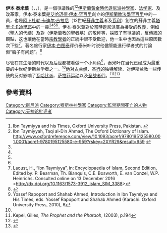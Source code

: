 {{Infobox Muslim scholar
|era = [[中世紀中期|中世紀中期]]或{{le|中世紀晚期危機|Crisis of the Late Middle Ages}}
|image = [[File:تخطيط_كلمة_ابن_تيمية.png|240px]]
|name = '''伊本·泰米葉'''<br />'''ابن تيمية'''
|birth_date = [[回历|回历]]661年[[赖比尔·敖外鲁月|赖比尔·敖外鲁月]]10日，或<br /> 西元1263年1月22日
|birth_place = [[魯姆蘇丹國|魯姆蘇丹國]]的[[哈兰_(土耳其)|哈兰]]
|death_date = AH728年[[都尔喀尔德月|都尔喀尔德月]]20日，或<br />{{Death year and age|1328|1263}}9月26日
|death_place = [[沙姆地区|沙姆]]的[[大马士革|大马士革]]
|region =
|nationality = [[馬木留克王朝|馬木留克王朝]]下的{{le|敘利亞 (區域)|Syria (region)|Sham}} [[File:Mameluke_Flag.svg|22px]]
|ethnicity = [[库尔德人|库尔德人]]或[[阿拉伯人|阿拉伯人]]
|occupation =
|alma_mater = Madrasa Dar al-Hadith as-Sukariya
|denomination = [[遜尼派|遜尼派]]<ref name=IBT />
|creed = {{le|Athari|Athari}}<ref>{{cite book|title=Theology and Creed in Sunni Islam|url=https://archive.org/details/theologycreedsun00halv|last=Halverson|first=Jeffry R.|publisher=Palgrave Macmillan|year=2010|isbn=0-230-10279-4 |pages=[https://archive.org/details/theologycreedsun00halv/page/n56 48]}}</ref><ref>{{cite book|first=Aaron|last=Spevack|title=The Archetypal Sunni Scholar: Law, Theology, and Mysticism in the Synthesis of Al-Bajuri|pages=45|publisher=State University of New York Press|date=2014|ISBN=978-1-4384-5370-5}}</ref>
|Sufi_order = [[嘎得忍耶|嘎得忍耶]]<ref name="Makdisi, 1973 pp 118-28">Makdisi, 'Ibn Taymiya: a Sufi of the Qadiriya order', American Journal of Arabic Studies 1, part 1 (1973), pp 118-28</ref><ref name="Arch91">{{cite book|last=Spevack|first=Aaron|title=The Archetypal Sunni Scholar: Law, Theology, and Mysticism in the Synthesis of Al-Bajuri|publisher=State University of New York Press|date=2014|isbn=143845371X|page=91}}</ref><ref name="Rapoport 334">{{Cite book|url=https://books.google.co.uk/books?id=7JRmPgAACAAJ&dq=Ibn+Taymiyya+and+his+times&hl=en&sa=X&redir_esc=y|title=Ibn Taymiyya and His Times|last=Rapoport|first=Yossef|last2=Ahmed|first2=Shahab|date=2010-01-01|publisher=Oxford University Press|isbn=9780195478341|language=en|page=334|access-date=2017-03-05|archive-date=2019-05-13|archive-url=https://web.archive.org/web/20190513122733/https://books.google.co.uk/books?id=7JRmPgAACAAJ&dq=Ibn+Taymiyya+and+his+times&hl=en&sa=X&redir_esc=y|dead-url=no}}</ref><ref name="Halverson 2010 48–49">{{cite book|last=Halverson|first=Jeffry R.|title=Theology and Creed in Sunni Islam: The Muslim Brotherhood, Ash'arism, and Political Sunnism |url=https://archive.org/details/theologycreedsun00halv|date=2010|publisher=Palgrave Macmillan|isbn=0230102794|pages=[https://archive.org/details/theologycreedsun00halv/page/n56 48]–49}}</ref>
|Maddhab = [[罕百里|罕百里]]<ref name=IBT>{{cite book|last1=Ibn Taymiyyah|first1=Ahmad ibn ʻAbd al-Ḥalīm|title=Kitab Al-Iman|date=1999|publisher=Islamic Book Trust|location=Kuala Lumpur|isbn=978-967-5062-28-5|url=https://books.google.com/books?id=_Cxpfjri6o0C&printsec=frontcover&dq=&hl=en&sa=X&ei=LzK5VLXaGcOyuATuzICgAg&ved=0CDAQ6AEwAw#v=onepage&q&f=false|accessdate=16 January 2015|archive-date=2020-09-02|archive-url=https://web.archive.org/web/20200902062947/https://books.google.com/books?id=_Cxpfjri6o0C&printsec=frontcover&dq=&hl=en&sa=X&ei=LzK5VLXaGcOyuATuzICgAg&ved=0CDAQ6AEwAw#v=onepage&q&f=false|dead-url=no}}</ref><ref name=britannica>{{cite web|url=http://www.britannica.com/EBchecked/topic/280847/Ibn-Taymiyyah|title=Ibn Taymiyyah|work=Encyclopedia Britannica|accessdate=16 January 2015|archive-date=2018-12-24|archive-url=https://web.archive.org/web/20181224194302/https://www.britannica.com/biography/Ibn-Taymiyyah|dead-url=no}}</ref>
|movement = [[萨拉菲运动|萨拉菲运动]]<ref>{{cite web|url=http://www.oxfordbibliographies.com/view/document/obo-9780195390155/obo-9780195390155-0070.xml|title=Salafism – Islamic Studies – Oxford Bibliographies|author=Jonathan A.C. Brown|publisher=Oxford Bibliographies|accessdate=10 February 2015|archive-date=2018-12-24|archive-url=https://web.archive.org/web/20181224194307/http://www.oxfordbibliographies.com/view/document/obo-9780195390155/obo-9780195390155-0070.xml|dead-url=no}}</ref>
|influences = [[艾哈迈德·伊本·罕百里|艾哈迈德·伊本·罕百里]]
|influenced = {{le|Ibn Qayyim Al-Jawziyya|Ibn Qayyim Al-Jawziyya|Ibn al-Qayyim}}、 {{le|al-Dhahabi|al-Dhahabi}}、{{le|Ibn Muflih|Ibn Muflih}}、{{le|Yusuf ibn Abd al-Rahman al-Mizzi|Yusuf ibn Abd al-Rahman al-Mizzi}}、{{le|Ibn Abd al-Hadi|Ibn Abd al-Hadi}}、{{le|Ibn Kathir|Ibn Kathir}}、{{le|Ibn al-Wardi|Ibn al-Wardi}}、[[穆罕默德·伊本·阿布多·瓦哈比|穆罕默德·伊本·阿布多·瓦哈比]]
<!--|module = {{Infobox Arabic name|embed=yes
| ism = Ahmad; أحمد
| nasab = ibn `Abd al-Ḥalīm ibn `Abd as-Salām ibn ʿAbd Allāh ibn al-Khidr ibn Muhammad ibn al-Khidr ibn `Ali ibn ʿAbd Allāh ibn Taymiyyah;<br />بن عبد الحليم بن عبد السلام بن عبد الله بن الخضر بن محمد بن الخضر بن على بن عبد الله ابن تيمية
| kunya = Abu 'l-`Abbās;<br />أبو العباس
| nisba = al-Ḥarrānī;<ref name=":0">{{cite book|title=Imam Ibn Taimiya and his projects of reform|last=Haque|first=Serajul|publisher=Islamic Foundation Bangladesh|year=1982 |ref=harv}}</ref><br /> الحراني
}}-->}}

'''伊本·泰米葉'''（{{lang-en|'''Taqī ad-Dīn Aḥmad ibn Taymiyyah'''}}，{{lang-ar|'''تقي الدين أحمد ابن تيمية'''}}，{{bd|1263年|1月22日|1328年|9月26日|catIdx=T}}），是一個爭議性的<ref>Ibn Taymiyya and his Times, Oxford University Press, Pakistan. {{cite web |url=http://ukcatalogue.oup.com/product/9780195478341.do |title=存档副本 |accessdate=2016-12-11 |deadurl=yes |archiveurl=https://web.archive.org/web/20151011185024/http://ukcatalogue.oup.com/product/9780195478341.do |archivedate=2015-10-11 }}</ref><ref>Ibn Taymiyyah, Taqi al-Din Ahmad,  The Oxford Dictionary of Islam. http://www.oxfordreference.com/view/10.1093/acref/9780195125580.001.0001/acref-9780195125580-e-959?rskey=2XYR29&result=959 {{Wayback|url=http://www.oxfordreference.com/view/10.1093/acref/9780195125580.001.0001/acref-9780195125580-e-959?rskey=2XYR29&result=959 |date=20161220132424 }}</ref>[[伊斯蘭黃金時代|伊斯蘭黃金時代]][[遜尼派|遜尼派]][[伊斯蘭教神學|神學家]]、[[法学家|法学家]]、{{le|伊斯蘭哲學邏輯|Logic in Islamic philosophy|邏輯學家}}及改革家。伊本·泰米葉是[[艾哈迈德·伊本·罕百里|艾哈迈德·伊本·罕百里]]創立的[[伊斯蘭教法學|伊斯蘭教法學]][[罕百里教法|罕百里]]中的一員，也是[[阿卜杜勒·卡迪尔·吉拉尼|阿卜杜勒·卡迪尔·吉拉尼]]（12世紀[[蘇非主義|蘇非主義]]者及[[瓦利_(稱號)|瓦利]]）創立的蘇非主義[[塔里卡|塔里卡]][[卡迪里耶|卡迪里耶]]中的一員<ref name="Makdisi, 1973 pp 118-28"/><ref name="Arch91"/><ref name="Rapoport 334"/><ref name="Halverson 2010 48–49"/>。伊本·泰米葉對於當時遜尼派廣為接受的教義，例如{{le|tawassul|tawassul}}（聖人的代禱）及對{{le|聖者祠|ziyarat|ziyarat}}（伊斯蘭教的聖者墓）的敬拜等，採取了有爭議的，反傳統的觀點，这也讓他在當時[[乌力马|宗教學者]]的正統中很不受歡迎，他一生中也因為這些原因數次下監<ref name="dx.doi.org">Laoust, H., “Ibn Taymiyya”, in: Encyclopaedia of Islam, Second Edition, Edited by: P. Bearman, Th. Bianquis, C.E. Bosworth, E. van Donzel, W.P. Heinrichs. Consulted online on 13 December 2016 <http://dx.doi.org/10.1163/1573-3912_islam_SIM_3388></ref>。著名旅行家[[伊本·白图泰|伊本·白图泰]]评价泰米叶时说他儘管能進行學者式的討論但“脑子有问题”。<ref>{{Cite book|url=https://books.google.com/books?id=UuBECQAAQBAJ&pg=PA133&dq=ibn+Abd+al-Wahhab&hl=zh-TW&sa=X&ved=0ahUKEwifrb6zypLfAhWLCXwKHRTDB0o4FBDoAQgoMAA#v=onepage&q=ibn%20Abd%20al-Wahhab&f=false|title=The Emergence of Modern Shi'ism: Islamic Reform in Iraq and Iran|last=Heern|first=Zackery M|publisher=Oneworld Publications|year=2015|isbn=9781780744971|location=|pages=133|access-date=2018-12-09|archive-date=2019-02-22|archive-url=https://web.archive.org/web/20190222172342/https://books.google.com/books?id=UuBECQAAQBAJ&pg=PA133&dq=ibn+Abd+al-Wahhab&hl=zh-TW&sa=X&ved=0ahUKEwifrb6zypLfAhWLCXwKHRTDB0o4FBDoAQgoMAA#v=onepage&q=ibn%20Abd%20al-Wahhab&f=false|dead-url=no}}</ref>

尽管在其生活的时代以及后世都被看做一个小角色<ref>Yossef Rapoport and Shahab Ahmed, Introduction in Ibn Taymiyya and His Times, eds. Yossef Rapoport and Shahab Ahmed (Karachi: Oxford University Press, 2010), 6</ref>，泰米叶在当代已经成为最重要的中世纪伊斯兰学者之一。<ref name="dx.doi.org" />他对[[古兰经|古兰经]]、[[聖行|圣行]]的独特解读、对伊斯兰教一些传统的反对影响了[[瓦哈比派|瓦哈比派]]、[[萨拉菲运动|萨拉菲运动]]以及[[聖戰主義|圣战者们]]。<ref name="Kepel, Gilles 2003 p.194">Kepel, Gilles, ''The Prophet and the Pharaoh'', (2003), p.194</ref><ref>{{cite book|url=https://books.google.com/books?id=OLvTNk75hUoC&pg=PA318&dq=kepel+ibn+taymiyya&hl=en&sa=X&ei=1d_iU6CCA4qXyATawYHgBg&ved=0CEgQ6AEwBQ#v=onepage&q=kepel%20ibn%20taymiyya&f=false|title=Jihad: The Trail of Political Islam|first1=Gilles|date=2003|last1=Kepel|access-date=2018-12-15|archive-date=2020-09-02|archive-url=https://web.archive.org/web/20200902063026/https://books.google.com/books?id=OLvTNk75hUoC&pg=PA318&dq=kepel+ibn+taymiyya&hl=en&sa=X&ei=1d_iU6CCA4qXyATawYHgBg&ved=0CEgQ6AEwBQ#v=onepage&q=kepel%20ibn%20taymiyya&f=false|dead-url=no}}</ref><ref>{{Cite journal|title=A Genealogy of Radical Islam|url=http://afil.tamu.edu/Readings%202015/Sena--Studies%20in%20Conflict%20and%20Terrorism.pdf|last=Wiktorowicz|first=Quintan|journal=Studies in Conflict & Terrorism|year=2005|volume=28|pages=83|archiveurl=https://web.archive.org/web/20170214205841/http://afil.tamu.edu/Readings%202015/Sena--Studies%20in%20Conflict%20and%20Terrorism.pdf|archivedate=2017-02-14|deadurl=yes|via=Taylor & Francis Inc.|df=|access-date=2018-12-15}}</ref>

==參考資料==
{{reflist}}

{{Authority control}}
{{中世紀哲學}}
{{DEFAULTSORT:Taymiyyah, Ibn}}
[[Category:遜尼派|Category:遜尼派]]
[[Category:穆斯林神學家|Category:穆斯林神學家]]
[[Category:監禁期間死亡的人物|Category:監禁期間死亡的人物]]
[[Category:无神论批评者|Category:无神论批评者]]